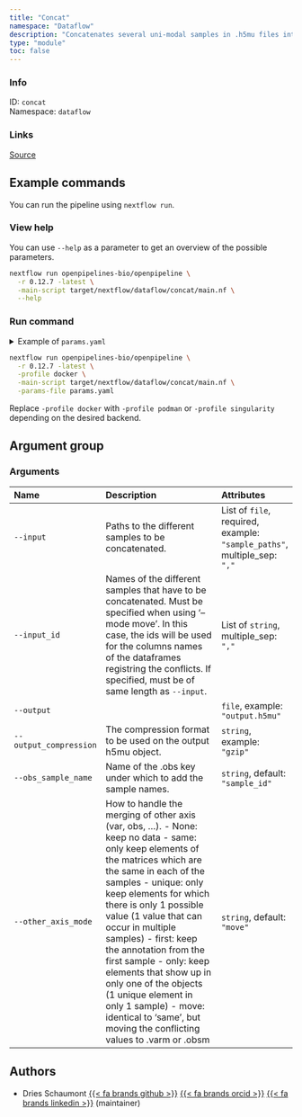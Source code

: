 ```yaml
---
title: "Concat"
namespace: "Dataflow"
description: "Concatenates several uni-modal samples in .h5mu files into a single file"
type: "module"
toc: false
---
```


::: {.column-margin}

### Info

ID: `concat`  
Namespace: `dataflow`

### Links
[Source](https://github.com/openpipelines-bio/openpipeline/blob/0.12.7/src/dataflow/concat/config.vsh.yaml){.btn-action .btn-sm .btn-info .btn role="button"}

:::



## Example commands

You can run the pipeline using `nextflow run`.

### View help

You can use `--help` as a parameter to get an overview of the possible parameters.

```bash
nextflow run openpipelines-bio/openpipeline \
  -r 0.12.7 -latest \
  -main-script target/nextflow/dataflow/concat/main.nf \
  --help
```

### Run command

<details>
<summary>Example of `params.yaml`</summary>
```yaml
# Arguments
input: # please fill in - example: ["sample_paths"]
# input_id: ["foo"]
# output: "$id.$key.output.h5mu"
# output_compression: "gzip"
obs_sample_name: "sample_id"
other_axis_mode: "move"

# Nextflow input-output arguments
publish_dir: # please fill in - example: "output/"
# param_list: "my_params.yaml"
```
</details>

```bash
nextflow run openpipelines-bio/openpipeline \
  -r 0.12.7 -latest \
  -profile docker \
  -main-script target/nextflow/dataflow/concat/main.nf \
  -params-file params.yaml
```

:::{.callout-note}
Replace `-profile docker` with `-profile podman` or `-profile singularity` depending on the desired backend.
:::

## Argument group

### Arguments

|Name                   |Description                                                                                                                                                                                                                                                                                                                                                                                                                                                                                                                        |Attributes                                                               |
|:----------|:--------------------------------------------------|:--------------------|
|`--input`              |Paths to the different samples to be concatenated.                                                                                                                                                                                                                                                                                                                                                                                                                                                                                 |List of `file`, required, example: `"sample_paths"`, multiple_sep: `","` |
|`--input_id`           |Names of the different samples that have to be concatenated.  Must be specified when using '--mode move'. In this case, the ids will be used for the columns names of the dataframes registring the conflicts. If specified, must be of same length as `--input`.                                                                                                                                                                                                                                                                  |List of `string`, multiple_sep: `","`                                    |
|`--output`             |                                                                                                                                                                                                                                                                                                                                                                                                                                                                                                                                   |`file`, example: `"output.h5mu"`                                         |
|`--output_compression` |The compression format to be used on the output h5mu object.                                                                                                                                                                                                                                                                                                                                                                                                                                                                       |`string`, example: `"gzip"`                                              |
|`--obs_sample_name`    |Name of the .obs key under which to add the sample names.                                                                                                                                                                                                                                                                                                                                                                                                                                                                          |`string`, default: `"sample_id"`                                         |
|`--other_axis_mode`    |How to handle the merging of other axis (var, obs, ...).   - None: keep no data  - same: only keep elements of the matrices which are the same in each of the samples  - unique: only keep elements for which there is only 1 possible value (1 value that can occur in multiple samples)  - first: keep the annotation from the first sample  - only: keep elements that show up in only one of the objects (1 unique element in only 1 sample)  - move: identical to 'same', but moving the conflicting values to .varm or .obsm |`string`, default: `"move"`                                              |

## Authors


  * Dries Schaumont [{{< fa brands github >}}](https://github.com/DriesSchaumont) [{{< fa brands orcid >}}](https://orcid.org/0000-0002-4389-0440) [{{< fa brands linkedin >}}](https://linkedin.com/in/dries-schaumont) (maintainer)

